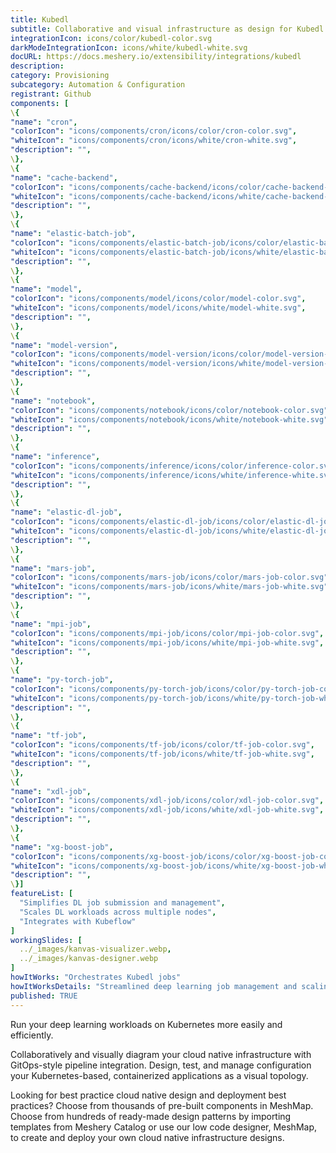 ```yaml
---
title: Kubedl
subtitle: Collaborative and visual infrastructure as design for Kubedl
integrationIcon: icons/color/kubedl-color.svg
darkModeIntegrationIcon: icons/white/kubedl-white.svg
docURL: https://docs.meshery.io/extensibility/integrations/kubedl
description: 
category: Provisioning
subcategory: Automation & Configuration
registrant: Github
components: [
\{
"name": "cron",
"colorIcon": "icons/components/cron/icons/color/cron-color.svg",
"whiteIcon": "icons/components/cron/icons/white/cron-white.svg",
"description": "",
\},
\{
"name": "cache-backend",
"colorIcon": "icons/components/cache-backend/icons/color/cache-backend-color.svg",
"whiteIcon": "icons/components/cache-backend/icons/white/cache-backend-white.svg",
"description": "",
\},
\{
"name": "elastic-batch-job",
"colorIcon": "icons/components/elastic-batch-job/icons/color/elastic-batch-job-color.svg",
"whiteIcon": "icons/components/elastic-batch-job/icons/white/elastic-batch-job-white.svg",
"description": "",
\},
\{
"name": "model",
"colorIcon": "icons/components/model/icons/color/model-color.svg",
"whiteIcon": "icons/components/model/icons/white/model-white.svg",
"description": "",
\},
\{
"name": "model-version",
"colorIcon": "icons/components/model-version/icons/color/model-version-color.svg",
"whiteIcon": "icons/components/model-version/icons/white/model-version-white.svg",
"description": "",
\},
\{
"name": "notebook",
"colorIcon": "icons/components/notebook/icons/color/notebook-color.svg",
"whiteIcon": "icons/components/notebook/icons/white/notebook-white.svg",
"description": "",
\},
\{
"name": "inference",
"colorIcon": "icons/components/inference/icons/color/inference-color.svg",
"whiteIcon": "icons/components/inference/icons/white/inference-white.svg",
"description": "",
\},
\{
"name": "elastic-dl-job",
"colorIcon": "icons/components/elastic-dl-job/icons/color/elastic-dl-job-color.svg",
"whiteIcon": "icons/components/elastic-dl-job/icons/white/elastic-dl-job-white.svg",
"description": "",
\},
\{
"name": "mars-job",
"colorIcon": "icons/components/mars-job/icons/color/mars-job-color.svg",
"whiteIcon": "icons/components/mars-job/icons/white/mars-job-white.svg",
"description": "",
\},
\{
"name": "mpi-job",
"colorIcon": "icons/components/mpi-job/icons/color/mpi-job-color.svg",
"whiteIcon": "icons/components/mpi-job/icons/white/mpi-job-white.svg",
"description": "",
\},
\{
"name": "py-torch-job",
"colorIcon": "icons/components/py-torch-job/icons/color/py-torch-job-color.svg",
"whiteIcon": "icons/components/py-torch-job/icons/white/py-torch-job-white.svg",
"description": "",
\},
\{
"name": "tf-job",
"colorIcon": "icons/components/tf-job/icons/color/tf-job-color.svg",
"whiteIcon": "icons/components/tf-job/icons/white/tf-job-white.svg",
"description": "",
\},
\{
"name": "xdl-job",
"colorIcon": "icons/components/xdl-job/icons/color/xdl-job-color.svg",
"whiteIcon": "icons/components/xdl-job/icons/white/xdl-job-white.svg",
"description": "",
\},
\{
"name": "xg-boost-job",
"colorIcon": "icons/components/xg-boost-job/icons/color/xg-boost-job-color.svg",
"whiteIcon": "icons/components/xg-boost-job/icons/white/xg-boost-job-white.svg",
"description": "",
\}]
featureList: [
  "Simplifies DL job submission and management",
  "Scales DL workloads across multiple nodes",
  "Integrates with Kubeflow"
]
workingSlides: [
  ../_images/kanvas-visualizer.webp,
  ../_images/kanvas-designer.webp
]
howItWorks: "Orchestrates Kubedl jobs"
howItWorksDetails: "Streamlined deep learning job management and scaling on Kubernetes"
published: TRUE
---
```

<p>
Run your deep learning workloads on Kubernetes more easily and efficiently.
</p>
<p>
    Collaboratively and visually diagram your cloud native infrastructure with GitOps-style pipeline integration. Design, test, and manage configuration your Kubernetes-based, containerized applications as a visual topology.
</p>
<p>
    Looking for best practice cloud native design and deployment best practices? Choose from thousands of pre-built components in MeshMap. Choose from hundreds of ready-made design patterns by importing templates from Meshery Catalog or use our low code designer, MeshMap, to create and deploy your own cloud native infrastructure designs.
</p>
